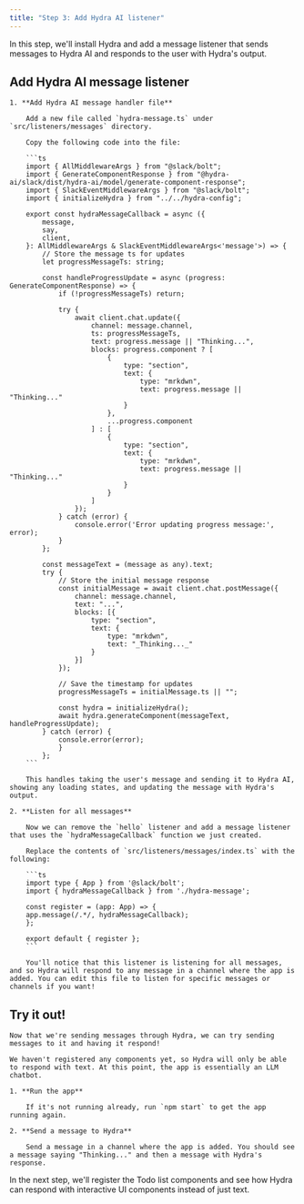 ```yaml
---
title: "Step 3: Add Hydra AI listener"
---
```


In this step, we'll install Hydra and add a message listener that sends messages to Hydra AI and responds to the user with Hydra's output.

## Add Hydra AI message listener



    1. **Add Hydra AI message handler file**

        Add a new file called `hydra-message.ts` under `src/listeners/messages` directory.

        Copy the following code into the file:

        ```ts
        import { AllMiddlewareArgs } from "@slack/bolt";
        import { GenerateComponentResponse } from "@hydra-ai/slack/dist/hydra-ai/model/generate-component-response";
        import { SlackEventMiddlewareArgs } from "@slack/bolt";
        import { initializeHydra } from "../../hydra-config";

        export const hydraMessageCallback = async ({
            message,
            say,
            client,
        }: AllMiddlewareArgs & SlackEventMiddlewareArgs<'message'>) => {
            // Store the message ts for updates
            let progressMessageTs: string;

            const handleProgressUpdate = async (progress: GenerateComponentResponse) => {
                if (!progressMessageTs) return;

                try {
                    await client.chat.update({
                        channel: message.channel,
                        ts: progressMessageTs,
                        text: progress.message || "Thinking...",
                        blocks: progress.component ? [
                            {
                                type: "section",
                                text: {
                                    type: "mrkdwn",
                                    text: progress.message || "Thinking..."
                                }
                            },
                            ...progress.component
                        ] : [
                            {
                                type: "section",
                                text: {
                                    type: "mrkdwn",
                                    text: progress.message || "Thinking..."
                                }
                            }
                        ]
                    });
                } catch (error) {
                    console.error('Error updating progress message:', error);
                }
            };

            const messageText = (message as any).text;
            try {
                // Store the initial message response
                const initialMessage = await client.chat.postMessage({
                    channel: message.channel,
                    text: "...",
                    blocks: [{
                        type: "section",
                        text: {
                            type: "mrkdwn",
                            text: "_Thinking..._"
                        }
                    }]
                });

                // Save the timestamp for updates
                progressMessageTs = initialMessage.ts || "";

                const hydra = initializeHydra();
                await hydra.generateComponent(messageText, handleProgressUpdate);
            } catch (error) {
                console.error(error);
                }
            };
        ```

        This handles taking the user's message and sending it to Hydra AI, showing any loading states, and updating the message with Hydra's output.

    2. **Listen for all messages**

        Now we can remove the `hello` listener and add a message listener that uses the `hydraMessageCallback` function we just created.

        Replace the contents of `src/listeners/messages/index.ts` with the following:

        ```ts
        import type { App } from '@slack/bolt';
        import { hydraMessageCallback } from './hydra-message';

        const register = (app: App) => {
        app.message(/.*/, hydraMessageCallback);
        };

        export default { register };
        ```

        You'll notice that this listener is listening for all messages, and so Hydra will respond to any message in a channel where the app is added. You can edit this file to listen for specific messages or channels if you want! 

## Try it out!

    Now that we're sending messages through Hydra, we can try sending messages to it and having it respond!

    We haven't registered any components yet, so Hydra will only be able to respond with text. At this point, the app is essentially an LLM chatbot.

    1. **Run the app**

        If it's not running already, run `npm start` to get the app running again.

    2. **Send a message to Hydra**

        Send a message in a channel where the app is added. You should see a message saying "Thinking..." and then a message with Hydra's response.

   In the next step, we'll register the Todo list components and see how Hydra can respond with interactive UI components instead of just text.